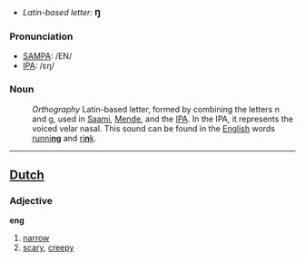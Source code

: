 *''Latin-based letter:'' <big>'''ŋ'''</big>

===Pronunciation===
*[[SAMPA]]: /EN/
*[[International Phonetic Alphabet|IPA]]: /ɛŋ/

===Noun===
:''Orthography'' Latin-based letter, formed by combining the letters n and g, used in [[w:Saami|Saami]], [[w:Mende|Mende]], and the [[International Phonetic Alphabet|IPA]]. In the IPA, it represents the voiced velar nasal. This sound can be found in the [[English]] words [[running|runni'''ng''']] and [[rink|ri'''n'''k]].

----

==[[Dutch]]==

===Adjective===
'''eng'''

#[[narrow]]
#[[scary]], [[creepy]]